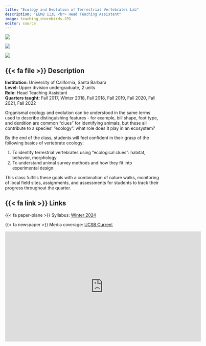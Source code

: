 ```yaml
---
title: "Ecology and Evolution of Terrestrial Vertebrates Lab"
description: "EEMB 113L <br> Head Teaching Assistant"
image: teaching_shorebirds.JPG
editor: source
---
```


::: {layout="[[1, 1, 1]]"}
![](morro-bay.JPG){group="113L" description="Students looking at sea otters through binoculars in Morro Bay, Fall 2019."}

![](sedgwick-coverboard.jpeg){group="113L" description="Coverboard at Sedgwick Reserve as part of reptile monitoring study, Fall 2019."}

![](teaching_shorebirds.JPG){group="113L" description="Comparison of different types of probing bills using UCSB Cheadle Center for Biodiversity and Restoration teaching specimens. Species from left to right are Whimbrel, Long-billed Curlew, and Marbled Godwit."}
:::

## {{< fa file >}} Description

**Institution:** University of California, Santa Barbara\
**Level:** Upper division undergraduate, 2 units\
**Role:** Head Teaching Assistant\
**Quarters taught:** Fall 2017, Winter 2018, Fall 2018, Fall 2019, Fall 2020, Fall 2021, Fall 2022

Organismal ecology and evolution can be understood in the same terms used to describe distinguishing features - for example, bill shape, foot type, and dentition are common "clues" for identifying animals, but these all contribute to a species' "ecology": what role does it play in an ecosystem?

By the end of the class, students will feel confident in their grasp of the following basics of vertebrate ecology:

1.  To identify terrestrial vertebrates using "ecological clues": habitat, behavior, morphology\
2.  To understand animal survey methods and how they fit into experimental design

This class fulfills these goals with a combination of nature walks, monitoring of local field sites, assignments, and assessments for students to track their progress throughout the quarter.\

## {{< fa link >}} Links

{{< fa paper-plane >}} Syllabus: [Winter 2024](https://docs.google.com/document/d/1SWw9scQn3iCnQH9Y2uDgaKzyofauzf9xKpr5uFGSh5w/edit?usp=sharing)

{{< fa newspaper >}} Media coverage: [UCSB Current](https://www.news.ucsb.edu/2018/018616/field-tripping)

<p align="center">

<iframe src="https://player.vimeo.com/video/249854405?h=20f3b36e05&amp;color=c6e7ff" width="640" height="360" frameborder="0" allow="autoplay; fullscreen; picture-in-picture" allowfullscreen>

</iframe>

</p>
